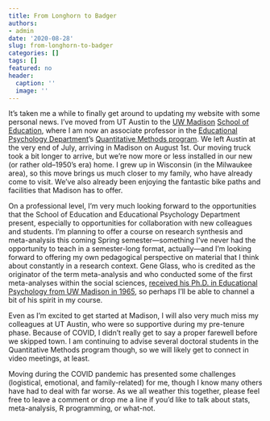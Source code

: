 ```yaml
---
title: From Longhorn to Badger
authors:
- admin
date: '2020-08-28'
slug: from-longhorn-to-badger
categories: []
tags: []
featured: no
header:
  caption: ''
  image: ''
---
```


It's taken me a while to finally get around to updating my website with some personal news. I've moved from UT Austin to the [UW Madison](https://www.wisc.edu/) [School of Education](https://education.wisc.edu/), where I am now an associate professor in the [Educational Psychology Department](https://edpsych.education.wisc.edu/)'s [Quantitative Methods program](https://edpsych.education.wisc.edu/academics/quantitative-methods/). We left Austin at the very end of July, arriving in Madison on August 1st. Our moving truck took a bit longer to arrive, but we're now more or less installed in our new (or rather old--1950's era) home. I grew up in Wisconsin (in the Milwaukee area), so this move brings us much closer to my family, who have already come to visit. We've also already been enjoying the fantastic bike paths and facilities that Madison has to offer. 

On a professional level, I'm very much looking forward to the opportunities that the School of Education and Educational Psychology Department present, especially to opportunities for collaboration with new colleagues and students. I'm planning to offer a course on research synthesis and meta-analysis this coming Spring semester---something I've never had the opportunity to teach in a semester-long format, actually---and I'm looking forward to offering my own pedagogical perspective on material that I think about constantly in a research context. Gene Glass, who is credited as the originator of the term meta-analysis and who conducted some of the first meta-analyses within the social sciences, [received his Ph.D. in Educational Psychology from UW Madison in 1965](https://en.wikipedia.org/wiki/Gene_V._Glass#Background), so perhaps I'll be able to channel a bit of his spirit in my course. 

Even as I'm excited to get started at Madison, I will also very much miss my colleagues at UT Austin, who were so supportive during my pre-tenure phase. Because of COVID, I didn't really get to say a proper farewell before we skipped town. I am continuing to advise several doctoral students in the Quantitative Methods program though, so we will likely get to connect in video meetings, at least. 

Moving during the COVID pandemic has presented some challenges (logistical, emotional, and family-related) for me, though I know many others have had to deal with far worse. As we all weather this together, please feel free to leave a comment or drop me a line if you'd like to talk about stats, meta-analysis, R programming, or what-not.